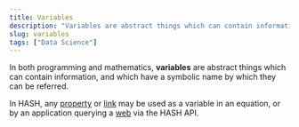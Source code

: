 ```yaml
---
title: Variables
description: "Variables are abstract things which can contain information, and which have a symbolic name by which they can be referred."
slug: variables
tags: ["Data Science"]
---
```


In both programming and mathematics, **variables** are abstract things which can contain information, and which have a symbolic name by which they can be referred.

In HASH, any [property](/glossary/properties) or [link](/glossary/links) may be used as a variable in an equation, or by an application querying a [web](/guide/webs) via the HASH API.
